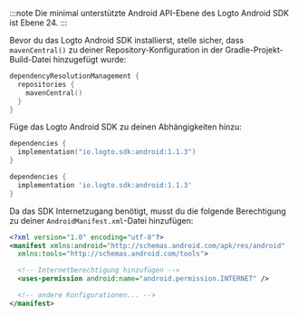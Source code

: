 
:::note
Die minimal unterstützte Android API-Ebene des Logto Android SDK ist Ebene 24.
:::

Bevor du das Logto Android SDK installierst, stelle sicher, dass `mavenCentral()` zu deiner Repository-Konfiguration in der Gradle-Projekt-Build-Datei hinzugefügt wurde:

```kotlin title="settings.gradle.kts"
dependencyResolutionManagement {
  repositories {
    mavenCentral()
  }
}
```

Füge das Logto Android SDK zu deinen Abhängigkeiten hinzu:

<Tabs>

<TabItem value="kotlin" label="Kotlin">

```kotlin title="build.gradle.kts"
dependencies {
  implementation("io.logto.sdk:android:1.1.3")
}
```

</TabItem>

<TabItem value="groovy" label="Groovy">

```groovy title="build.gradle"
dependencies {
  implementation 'io.logto.sdk:android:1.1.3'
}
```

</TabItem>

</Tabs>

Da das SDK Internetzugang benötigt, musst du die folgende Berechtigung zu deiner `AndroidManifest.xml`-Datei hinzufügen:

```xml title="AndroidManifest.xml"
<?xml version="1.0" encoding="utf-8"?>
<manifest xmlns:android="http://schemas.android.com/apk/res/android"
  xmlns:tools="http://schemas.android.com/tools">

  <!-- Internetberechtigung hinzufügen -->
  <uses-permission android:name="android.permission.INTERNET" />

  <!-- andere Konfigurationen... -->
</manifest>
```
